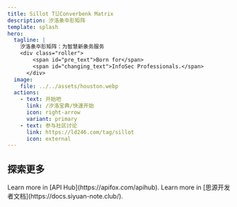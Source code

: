 ```yaml
---
title: Sillot T☳Converbenk Matrix
description: 汐洛彖夲肜矩阵
template: splash
hero:
  tagline: |
    汐洛彖夲肜矩阵：为智慧新彖务服务
    <div class="roller">
        <span id="pre_text">Born for</span>
        <span id="changing_text">InfoSec Professionals.</span>
      </div>
  image:
    file: ../../assets/houston.webp
  actions:
    - text: 开始吧
      link: /汐洛宝典/快速开始
      icon: right-arrow
      variant: primary
    - text: 参与社区讨论
      link: https://ld246.com/tag/sillot
      icon: external
---
```



<StatusComponent />

## 探索更多

<CardGrid >
	<Card title="API Hub" icon="rocket">
		Learn more in [API Hub](https://apifox.com/apihub).
	</Card>
	<Card title="思源开发者文档" icon="open-book">
		Learn more in [思源开发者文档](https://docs.siyuan-note.club/).
	</Card>
</CardGrid>

<SpeedInsights/>
<ScriptWorkaround />
<Waline />
